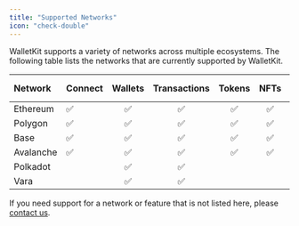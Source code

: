 ```yaml
---
title: "Supported Networks"
icon: "check-double"
---
```


WalletKit supports a variety of networks across multiple ecosystems. The following table lists the networks that are
currently supported by WalletKit.

| Network  | Connect | Wallets | Transactions | Tokens | NFTs | Activity History | Webhooks |
|:---------|:---------|:-------:|:------------:|:------:|:----:|:----------------:|:--------:|
| Ethereum |    ✅    |    ✅    |      ✅       |   ✅    |  ✅   |        ✅         |    ✅     |
| Polygon  |    ✅    |    ✅    |      ✅       |   ✅    |  ✅   |        ✅         |    ✅     |
| Base     |    ✅    |    ✅    |      ✅       |   ✅    |  ✅   |                  |          |
| Avalanche     |    ✅    |    ✅    |      ✅       |   ✅    |  ✅   |                  |          |
| Polkadot |        |    ✅    |      ✅       |        |      |                  |          |
| Vara     |        |    ✅    |      ✅       |        |      |                  |          |

<Tip>
  If you need support for a network or feature that is not listed here, please
  <a href="mailto:founders@usewalletkit.com">contact us</a>.
</Tip>
